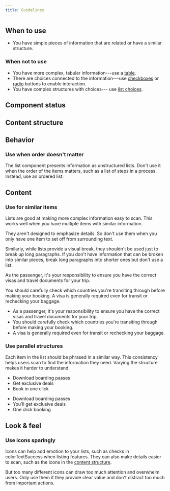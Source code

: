```yaml
---
title: Guidelines
---
```


<ReactExample name="List" />

## When to use

- You have simple pieces of information that are related or have a similar structure.

### When not to use

- You have more complex, tabular information---use a [table](/components/structure/table/).
- There are choices connected to the information---use [checkboxes](/components/input/checkbox/)
  or [radio](/components/input/radio/) buttons to enable interaction.
- You have complex structures with choices--- use [list choices](/components/input/listchoice/).

## Component status

<ComponentStatus component="List" />

## Content structure

<FigmaFile
  file="4QJZqvBvRrLu6t9mwObCkA"
  node="83%3A0"
  alt="Icon: visually supports list item contents; ListItem: includes one item in the list; content: best when short and doesn't need to be complete sentences."
/>

## Behavior

### Use when order doesn't matter

The list component presents information as unstructured lists.
Don't use it when the order of the items matters,
such as a list of steps in a process.
Instead, use an ordered list.

## Content

### Use for similar items

Lists are good at making more complex information easy to scan.
This works well when you have multiple items with similar information.

They aren't designed to emphasize details.
So don't use them when you only have one item to set off from surrounding text.

<Guidelines type="do" title="Not for emphasis">

<FigmaFile
  file="fannvRpkOJK6uxxT33EKaa"
  node="118%3A31"
  alt="A card about Germany with a paragraph about travel restrictions and a button to learn more."
/>
<FigmaFile
  file="fannvRpkOJK6uxxT33EKaa"
  node="118%3A244"
  alt="A card about only Germany with a list with a single item about travel restrictions and a button to learn more."
/>

</Guidelines>

Similarly, while lists provide a visual break,
they shouldn't be used just to break up long paragraphs.
If you don't have information that can be broken into similar pieces,
break long paragraphs into shorter ones but don't use a list.

<GuidelinesSideBySide>

<Do>

As the passenger, it's your responsibility to ensure
you have the correct visas and travel documents for your trip.

You should carefully check which countries you're transiting through before making your booking.
A visa is generally required even for transit or rechecking your baggage.

</Do>

<Dont>

- As a passenger, it's your responsibility to ensure
  you have the correct visas and travel documents for your trip.
- You should carefully check which countries you're transiting through before making your booking.
- A visa is generally required even for transit or rechecking your baggage.

</Dont>

</GuidelinesSideBySide>

### Use parallel structures

Each item in the list should be phrased in a similar way.
This consistency helps users scan to find the information they need.
Varying the structure makes it harder to understand.

<GuidelinesSideBySide>

<Do>

- Download boarding passes
- Get exclusive deals
- Book in one click

</Do>

<Dont>

- Download boarding passes
- You’ll get exclusive deals
- One click booking

</Dont>

</GuidelinesSideBySide>

## Look & feel

### Use icons sparingly

Icons can help add emotion to your lists,
such as checks in colorTextSuccess when listing features.
They can also make details easier to scan, such as the icons in the [content structure](#content-structure).

But too many different icons can draw too much attention and overwhelm users.
Only use them if they provide clear value and don't distract too much from important actions.
